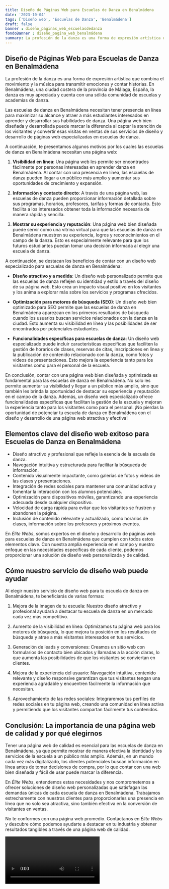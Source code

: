 ```yaml
---
title: Diseño de Páginas Web para Escuelas de Danza en Benalmádena
date: '2023-10-04'
tags: ['Diseño web', 'Escuelas de Danza', 'Benalmádena']
draft: false
banner : diseño_paginas_web_escuelasdedanza
fondoBanner : diseño_pagina_web_benalmádena
summary: La profesión de la danza es una forma de expresión artística que combina el movimiento y la música para transmitir emociones y contar historias. En Benalmádena, una ciudad costera de la provincia de Málaga, España, la danza es muy apreciada y cuenta con una sólida comunidad de escuelas y academias de danza.
---
```


## Diseño de Páginas Web para Escuelas de Danza en Benalmádena

La profesión de la danza es una forma de expresión artística que combina el movimiento y la música para transmitir emociones y contar historias. En Benalmádena, una ciudad costera de la provincia de Málaga, España, la danza es muy apreciada y cuenta con una sólida comunidad de escuelas y academias de danza.

Las escuelas de danza en Benalmádena necesitan tener presencia en línea para maximizar su alcance y atraer a más estudiantes interesados en aprender y desarrollar sus habilidades de danza. Una página web bien diseñada y desarrollada puede marcar la diferencia al captar la atención de los visitantes y convertir esas visitas en ventas de sus servicios de diseño y desarrollo de páginas web especializadas en escuelas de danza.

A continuación, te presentamos algunos motivos por los cuales las escuelas de danza en Benalmádena necesitan una página web:

1. **Visibilidad en línea**: Una página web les permite ser encontrados fácilmente por personas interesadas en aprender danza en Benalmádena. Al contar con una presencia en línea, las escuelas de danza pueden llegar a un público más amplio y aumentar sus oportunidades de crecimiento y expansión.

2. **Información y contacto directo**: A través de una página web, las escuelas de danza pueden proporcionar información detallada sobre sus programas, horarios, profesores, tarifas y formas de contacto. Esto facilita a los interesados obtener toda la información necesaria de manera rápida y sencilla.

3. **Mostrar su experiencia y reputación**: Una página web bien diseñada puede servir como una vitrina virtual para que las escuelas de danza en Benalmádena muestren su experiencia, logros y reconocimientos en el campo de la danza. Esto es especialmente relevante para que los futuros estudiantes puedan tomar una decisión informada al elegir una escuela de danza.

A continuación, se destacan los beneficios de contar con un diseño web especializado para escuelas de danza en Benalmádena:

- **Diseño atractivo y a medida**: Un diseño web personalizado permite que las escuelas de danza reflejen su identidad y estilo a través del diseño de su página web. Esto crea un impacto visual positivo en los visitantes y los anima a explorar más sobre los servicios y programas ofrecidos.

- **Optimización para motores de búsqueda (SEO)**: Un diseño web bien optimizado para SEO permite que las escuelas de danza en Benalmádena aparezcan en los primeros resultados de búsqueda cuando los usuarios buscan servicios relacionados con la danza en la ciudad. Esto aumenta su visibilidad en línea y las posibilidades de ser encontrados por potenciales estudiantes.

- **Funcionalidades específicas para escuelas de danza**: Un diseño web especializado puede incluir características específicas que faciliten la gestión de horarios de clases, reservas de citas, inscripciones en línea y la publicación de contenido relacionado con la danza, como fotos y videos de presentaciones. Esto mejora la experiencia tanto para los visitantes como para el personal de la escuela.

En conclusión, contar con una página web bien diseñada y optimizada es fundamental para las escuelas de danza en Benalmádena. No solo les permite aumentar su visibilidad y llegar a un público más amplio, sino que también les brinda la oportunidad de destacar su experiencia y reputación en el campo de la danza. Además, un diseño web especializado ofrece funcionalidades específicas que facilitan la gestión de la escuela y mejoran la experiencia tanto para los visitantes como para el personal. ¡No pierdas la oportunidad de potenciar tu escuela de danza en Benalmádena con el diseño y desarrollo de una página web atractiva y efectiva!

<GifSeo />

<Cta />

## Elementos clave del diseño web exitoso para Escuelas de Danza en Benalmádena

- Diseño atractivo y profesional que refleje la esencia de la escuela de danza.
- Navegación intuitiva y estructurada para facilitar la búsqueda de información.
- Contenido visualmente impactante, como galerías de fotos y videos de las clases y presentaciones.
- Integración de redes sociales para mantener una comunidad activa y fomentar la interacción con los alumnos potenciales.
- Optimización para dispositivos móviles, garantizando una experiencia adecuada desde cualquier dispositivo.
- Velocidad de carga rápida para evitar que los visitantes se frustren y abandonen la página.
- Inclusión de contenido relevante y actualizado, como horarios de clases, información sobre los profesores y próximos eventos.

En *Élite Webs*, somos expertos en el diseño y desarrollo de páginas web para escuelas de danza en Benalmádena que cumplen con todos estos elementos clave. Con nuestra amplia experiencia en el campo y nuestro enfoque en las necesidades específicas de cada cliente, podemos proporcionar una solución de diseño web personalizada y de calidad.

## Cómo nuestro servicio de diseño web puede ayudar

Al elegir nuestro servicio de diseño web para tu escuela de danza en Benalmádena, te beneficiarás de varias formas:

1. Mejora de la imagen de tu escuela: Nuestro diseño atractivo y profesional ayudará a destacar tu escuela de danza en un mercado cada vez más competitivo.

2. Aumento de la visibilidad en línea: Optimizamos tu página web para los motores de búsqueda, lo que mejora tu posición en los resultados de búsqueda y atrae a más visitantes interesados en tus servicios.

3. Generación de leads y conversiones: Creamos un sitio web con formularios de contacto bien ubicados y llamadas a la acción claras, lo que aumenta las posibilidades de que los visitantes se conviertan en clientes.

4. Mejora de la experiencia del usuario: Navegación intuitiva, contenido relevante y diseño responsive garantizan que tus visitantes tengan una experiencia agradable y encuentren fácilmente la información que necesitan.

5. Aprovechamiento de las redes sociales: Integraremos tus perfiles de redes sociales en tu página web, creando una comunidad en línea activa y permitiendo que los visitantes compartan fácilmente tus contenidos.

## Conclusión: La importancia de una página web de calidad y por qué elegirnos

Tener una página web de calidad es esencial para las escuelas de danza en Benalmádena, ya que permite mostrar de manera efectiva la identidad y los servicios de la escuela a un público más amplio. Además, en un mundo cada vez más digitalizado, los clientes potenciales buscan información en línea antes de tomar decisiones de compra, por lo que contar con una web bien diseñada y fácil de usar puede marcar la diferencia.

En *Élite Webs*, entendemos estas necesidades y nos comprometemos a ofrecer soluciones de diseño web personalizadas que satisfagan las demandas únicas de cada escuela de danza en Benalmádena. Trabajamos estrechamente con nuestros clientes para proporcionarles una presencia en línea que no solo sea atractiva, sino también efectiva en la conversión de visitantes en ventas.

No te conformes con una página web promedio. Contáctanos en *Élite Webs* y descubre cómo podemos ayudarte a destacar en tu industria y obtener resultados tangibles a través de una página web de calidad.

<Video />

<CtaBot job='Escuelas de Danza' city='Benalmádena'/>

<Gmaps query='Benalmádena+españa+maps' />